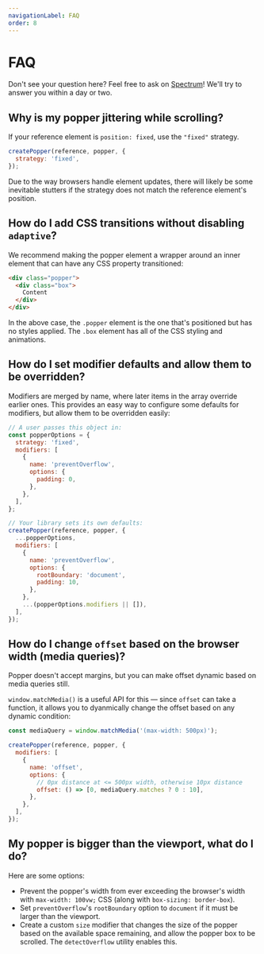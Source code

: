 ```yaml
---
navigationLabel: FAQ
order: 8
---
```


# FAQ

Don't see your question here? Feel free to ask on
[Spectrum](https://spectrum.chat/popper-js)! We'll try to answer you within a
day or two.

## Why is my popper jittering while scrolling?

If your reference element is `position: fixed`, use the `"fixed"` strategy.

```js
createPopper(reference, popper, {
  strategy: 'fixed',
});
```

Due to the way browsers handle element updates, there will likely be some
inevitable stutters if the strategy does not match the reference element's
position.

## How do I add CSS transitions without disabling `adaptive`?

We recommend making the popper element a wrapper around an inner element that
can have any CSS property transitioned:

```html
<div class="popper">
  <div class="box">
    Content
  </div>
</div>
```

In the above case, the `.popper` element is the one that's positioned but has no
styles applied. The `.box` element has all of the CSS styling and animations.

## How do I set modifier defaults and allow them to be overridden?

Modifiers are merged by name, where later items in the array override earlier
ones. This provides an easy way to configure some defaults for modifiers, but
allow them to be overridden easily:

```js
// A user passes this object in:
const popperOptions = {
  strategy: 'fixed',
  modifiers: [
    {
      name: 'preventOverflow',
      options: {
        padding: 0,
      },
    },
  ],
};

// Your library sets its own defaults:
createPopper(reference, popper, {
  ...popperOptions,
  modifiers: [
    {
      name: 'preventOverflow',
      options: {
        rootBoundary: 'document',
        padding: 10,
      },
    },
    ...(popperOptions.modifiers || []),
  ],
});
```

## How do I change `offset` based on the browser width (media queries)?

Popper doesn't accept margins, but you can make offset dynamic based on media
queries still.

`window.matchMedia()` is a useful API for this — since `offset` can take a
function, it allows you to dyanmically change the offset based on any dynamic
condition:

```js
const mediaQuery = window.matchMedia('(max-width: 500px)');

createPopper(reference, popper, {
  modifiers: [
    {
      name: 'offset',
      options: {
        // 0px distance at <= 500px width, otherwise 10px distance
        offset: () => [0, mediaQuery.matches ? 0 : 10],
      },
    },
  ],
});
```

## My popper is bigger than the viewport, what do I do?

Here are some options:

- Prevent the popper's width from ever exceeding the browser's width with
  `max-width: 100vw;` CSS (along with `box-sizing: border-box`).
- Set `preventOverflow`'s `rootBoundary` option to `document` if it must be
  larger than the viewport.
- Create a custom `size` modifier that changes the size of the popper based on
  the available space remaining, and allow the popper box to be scrolled. The
  `detectOverflow` utility enables this.
